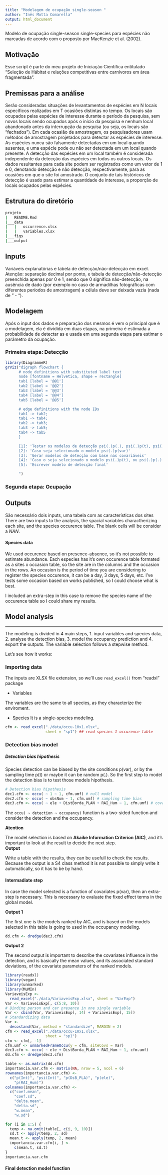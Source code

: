 ```yaml
---
title: "Modelagem de ocupação single-season "
author: "Inês Motta Comarella"
output: html_document
---
```



Modelo de ocupação single-season single-species para espécies não marcadas de acordo com o proposto por MacKenzie et al. (2002).


## Motivação

Esse script é parte do meu projeto de Iniciação Científica entitulado "Seleção de Hábitat e relações competitivas entre carnívoros em área fragmentada".


## Premissas para a análise

Serão consideradas situações de levantamentos de espécies em N locais específicos realizados em T ocasiões distintas no tempo.
Os locais são ocupados pelas espécies de interesse durante o período da pesquisa, sem novos locais sendo ocupados após o início da pesquisa e nenhum local abandonado antes da interrupção da pesquisa (ou seja, os locais são "fechados").
Em cada ocasião de amostragem, os pesquisadores usam métodos de amostragem projetados para detectar as espécies de interesse.
As espécies nunca são falsamente detectadas em um local quando ausentes, e uma espécie pode ou não ser detectada em um local quando presente. A detecção das espécies em um local também é considerada independente da detecção das espécies em todos os outros locais.
Os dados resultantes para cada site podem ser registrados como um vetor de 1 e 0, denotando detecção e não detecção, respectivamente, para as ocasiões em que o site foi amostrado. O conjunto de tais históricos de detecção é usado para estimar a quantidade de interesse, a proporção de locais ocupados pelas espécies.

## Estrutura do diretório
``` bash
projeto
|   README.Rmd
|___data
|   |   occurrence.xlsx
|   |   variables.xlsx
|___figs
|___output
```

## Inputs
Variáveis explanatórias e tabela de detecção/não-detecção em excel.
Atenção: separação decimal por ponto, e tabela de detecção/não-detecção preenchida apenas por 0 e 1, sendo que 0 significa não-detecção, na ausência de dado (por exemplo no caso de armadilhas fotográficas com diferentes períodos de amostragem) a célula deve ser deixada vazia (nada de " - ").

## Modelagem
Após o input dos dados e preparação dos mesmos é vem o principal que é a modelagem, ela é dividida em duas etapas, na primeira é estimada a probabilidade de detectar as e usada em uma segunda etapa para estimar o parâmetro da ocupação.

### Primeira etapa: Detecção
```r
library(DiagrammeR)
grViz("digraph flowchart {
      # node definitions with substituted label text
      node [fontname = Helvetica, shape = rectangle]        
      tab1 [label = '@@1']
      tab2 [label = '@@2']
      tab3 [label = '@@3']
      tab4 [label = '@@4']
      tab5 [label = '@@5']

      # edge definitions with the node IDs
      tab1 -> tab2;
      tab1 -> tab4;
      tab2 -> tab3;
      tab3 -> tab5;
      tab4 -> tab5
      }

      [1]: 'Testar os modelos de detecção psi(.)p(.), psi(.)p(t), psi(.)p(var)'
      [2]: 'Caso seja selecionado o modelo psi(.)p(var)'
      [3]: 'Gerar modelos de detecção com base nas covariáveis'
      [4]: 'Caso o seja selecionado o modelo psi(.)p(t), ou psi(.)p(.)'
      [5]: 'Escrever modelo de detecção final'

      ")
```


### Segunda etapa: Ocupação

## Outputs

São necessário dois inputs, uma tabela com as características dos sites
There are two inputs to the analysis, the spacial variables charactherizing each site, and the species occurence table. The blank cells will be consider a *NAN*.  

#### Species data

We used occurence based on presence-absence, so it's not possible to estimate abundance. Each especies has it's own occurence table formated as a sites x occasion table, so the site are in the columns and the occasion in the rows. An occasion is the period of time you are considering to register the species occurence, it can be a day, 3 days, 5 days, etc. I've tests some occasion based on works published, so I could choose what is best.

I included an extra-step in this case to remove the species name of the occurence table so I could share my results.



## Model analysis
***
The modeling is divided in 4 main steps, 1. input variables and species data, 2. analyse the detection bias, 3. model the occupancy prediction and 4. export the outputs. The variable selection follows a stepwise method. 

Let's see how it works:

### Importing data
The inputs are XLSX file extension, so we'll use `read_excel()` from "readxl" package

* Variables

The variables are the same to all species, as they characterize the enviroment. 

* Species
It is a single-species modeling.

```r
cfm <- read_excel("./data/occu-10x1.xlsx",
                  sheet = "sp1") ## read species 1 occurence table
```


### Detection bias model

##### Detection bias hipothesis
Species detection can be biased by the site conditions p(var), or by the sampling time p(t) or maybe it can be random p(.). So the first step to model the detection bias is to test those models hipothesis.

```r
# Detection bias hipothesis
dec1.cfm <- occu( ~ 1 ~ 1, cfm.umf) # null model
dec2.cfm <- occu( ~ obsNum ~ 1, cfm.umf) # sampling time bias
dec3.cfm <- occu( ~ ele + DistBorda_PLAN + RAI_Hum ~ 1, cfm.umf) # covariates bias
```

The `occu( ~ detection ~ occupancy)` function is a two-sided function and consider the detection and the occupancy.  

**Atention**

The model selection is based on **Akaike Information Criterion (AIC)**, and it's important to look at the result to decide the next step.  
**Output**

Write a table with the results, they can be usefull to check the results. Because the output is a S4 class method it is not possible to simply write it automatically, so it has to be by hand.

#### Intermadiate step

In case the model selected is a function of covariates p(var), then an extra-step is necessary. This is necessary to evaluate the fixed effect terms in the global model.

**Output 1**

The first one is the models ranked by AIC, and is based on the models selected in this table is going to used in the occupancy modeling. 

```r
dd.cfm <- dredge(dec3.cfm)
```

**Output 2**

The second output is important to describe the covariates influence in the detection, and is basically the mean values, and its associated standard deviations, of the covariate parameters of the ranked models. 


```r
library(readxl)
library(vegan)
library(unmarked)
library(MuMIn)
VariaveisExp <-
  read_excel("./data/VariaveisExp.xlsx", sheet = "VarExp")
Var <- VariaveisExp[, c(5:8, 10)]
# Binding person and car presence in one single variable
Var <- cbind(Var, VariaveisExp[, 14] + VariaveisExp[, 15])
# Standardizing data
Var <-
  decostand(Var, method = "standardize", MARGIN = 2)
cfm <- read_excel("./data/occu-10x1.xlsx",
                  sheet = "sp1")
cfm <- cfm[, -1]
cfm.umf <- unmarkedFrameOccu(y = cfm, siteCovs = Var)
dec3.cfm <- occu( ~ ele + DistBorda_PLAN + RAI_Hum ~ 1, cfm.umf)
dd.cfm <- dredge(dec3.cfm)

table <- as.matrix(dd.cfm)
importancia.var.cfm <- matrix(NA, nrow = 5, ncol = 6)
rownames(importancia.var.cfm) <-
  c("p(Int)", "psi(Int)", "p(DsB_PLA)", "p(ele)",
    "p(RAI_Hum)")
colnames(importancia.var.cfm) <-
  c("coef.mean",
    "coef.sd",
    "delta.mean",
    "delta.sd",
    "w.mean",
    "w.sd")

for (i in 1:5) {
  temp <- na.omit(table[, c(i, 9, 10)])
  sd.t <- apply(temp, 2, sd)
  mean.t <- apply(temp, 2, mean)
  importancia.var.cfm[i, ] <-
    c(mean.t, sd.t)
}
importancia.var.cfm


```


#### Final detection model function







